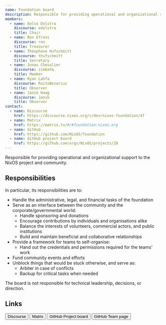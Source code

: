 ```yaml
---
name: Foundation board
description: Responsible for providing operational and organizational support to the NixOS project and community.
members:
  - name: Eelco Dolstra
    discourse: edolstra
    title: Chair
  - name: Ron Efroni
    discourse: ron
    title: Treasurer
  - name: Théophane Hufschmitt
    discourse: thufschmitt
    title: Secretary
  - name: Jonas Chevalier
    discourse: zimbatm
    title: Member
  - name: Ryan Lahfa
    discourse: RaitoBezarius
    title: Observer
  - name: Janik Haag
    discourse: Janik
    title: Observer
contact:
  - name: Discourse
    href: https://discourse.nixos.org/c/dev/nixos-foundation/47
  - name: Matrix
    href: https://matrix.to/#/#foundation:nixos.org
  - name: GitHub
    href: https://github.com/NixOS/foundation
  - name: GitHub project board
    href: https://github.com/orgs/NixOS/projects/28
---
```


Responsible for providing operational and organizational support to the NixOS project and community.

## Responsibilities

In particular, its responsibilities are to:

- Handle the administrative, legal, and financial tasks of the foundation
- Serve as an interface between the community and the corporate/governmental world:
  - Handle sponsoring and donations
  - Encourage contributions by individuals and organisations alike
  - Balance the interests of volunteers, commercial actors, and public institutions
  - Build and maintain beneficial and collaborative relationships
- Provide a framework for teams to self-organise:
  - Hand out the credentials and permissions required for the teams' work
- Fund community events and efforts
- Unblock things that would be stuck otherwise, and serve as:
  - Arbiter in case of conflicts
  - Backup for critical tasks when needed

The board is not responsible for technical leadership, decisions, or direction.

## Links


<div class="flex flex-wrap gap-4">
  <Button
    color="semidarkblue"
    size="sm"
    href="https://discourse.nixos.org/c/dev/nixos-foundation/47"
  >
    Discourse
  </Button>
  <Button
    color="semidarkblue"
    size="sm"
    href="https://matrix.to/#/#foundation:nixos.org"
  >
    Matrix
  </Button>
  <Button
    color="semidarkblue"
    size="sm"
    href="https://github.com/orgs/NixOS/projects/28"
  >
    GitHub Project board
  </Button>
  <Button
    color="semidarkblue"
    size="sm"
    href="https://github.com/orgs/NixOS/teams/foundation"
  >
    GitHub Team page
  </Button>
</div>
